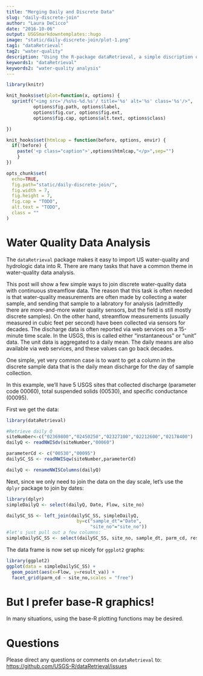 ```yaml
---
title: "Merging Daily and Discrete Data"
slug: "daily-discrete-join"
author: "Laura DeCicco"
date: "2016-10-06"
output: USGSmarkdowntemplates::hugo
image: "static/daily-discrete-join/plot-1.png"
tag1: "dataRetrieval"
tag2: "water-quality"
description: "Using the R-package dataRetrieval, a simple discription on now to combine daily discharge and discrete water-quality measurements."
keywords1: "dataRetrieval"
keywords2: "water-quality analysis"
---
```

```r
library(knitr)

knit_hooks$set(plot=function(x, options) {
  sprintf("<img src='/%s%s-%d.%s'/ title='%s' alt='%s' class='%s'/>",
          options$fig.path, options$label,
          options$fig.cur, options$fig.ext,
          options$fig.cap, options$alt.text, options$class)

})

knit_hooks$set(htmlcap = function(before, options, envir) {
  if(!before) {
    paste('<p class="caption">',options$htmlcap,"</p>",sep="")
    }
})

opts_chunk$set(
  echo=TRUE,
  fig.path="static/daily-discrete-join/",
  fig.width = 7,
  fig.height = 7,
  fig.cap = "TODO",
  alt.text = "TODO",
  class = ""
)
```

# Water Quality Data Analysis

The `dataRetrieval` package makes it easy to import US water-quality and hydrologic data into R. There are many tasks that have a common theme in water-quality data analysis.

This post will show a few simple ways to join discrete water-quality data with continuous streamflow data. The reason that this task is often needed is that water-quality measurements are often made by collecting a water sample, and sending that sample to a labratory for analysis (admittedly there are more-and-more water quality sensors, but the field is still mostly discrete samples). On the other hand, streamflow measurements (usually measured in cubic feet per second) have been collected via sensors for decades. The discharge data is often reported via web services on a 15-minute time scale. In the USGS, this is called either "instantaneous" or "unit" data. The unit data is aggregated to a daily mean. The daily means are also available via web services, and these values can go back decades.

One simple, yet very common case is to want to get a column in the discrete sample data that is the daily mean discharge for the day of sample collection. 

In this example, we'll have 5 USGS sites that collected discharge (parameter code 00060), total suspended solids (00530), and specific conductance (00095).

First we get the data:

```r
library(dataRetrieval)

#Retrieve daily Q
siteNumber<-c("02369800","02450250","02327100","02212600","02178400")
dailyQ <- readNWISdv(siteNumber,"00060") 

parameterCd <- c("00530","00095")
dailySC_SS <- readNWISqw(siteNumber,parameterCd)

dailyQ <- renameNWISColumns(dailyQ)
```

Next, since we only need to join the data on the day scale, let's use the `dplyr` package to join by dates:

```r
library(dplyr)
simpleDailyQ <- select(dailyQ, Date, Flow, site_no)

dailySC_SS <- left_join(dailySC_SS, simpleDailyQ, 
                          by=c("sample_dt"="Date",
                               "site_no"="site_no"))
#let's just pull out a few columns:
simpleDailySC_SS <- select(dailySC_SS, site_no, sample_dt, parm_cd, result_va, Flow)

```

The data frame is now set up nicely for `ggplot2` graphs:

```r
library(ggplot2)
ggplot(data = simpleDailySC_SS) +
  geom_point(aes(x=Flow, y=result_va)) +
  facet_grid(parm_cd ~ site_no,scales = "free") 
```

# But I prefer base-R graphics!

In many situations, using the base-R plotting functions may be desired. 


# Questions

Please direct any questions or comments on `dataRetrieval` to:
[https://github.com/USGS-R/dataRetrieval/issues](https://github.com/USGS-R/dataRetrieval/issues)